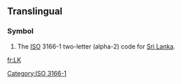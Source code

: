 {{also|.lk}}
==Translingual==
===Symbol===
{{infl|mul|symbol}}
# The [[ISO]] 3166-1 two-letter (alpha-2) code for [[Sri Lanka]].

[[Category:ISO 3166-1]]

[[fr:LK]]